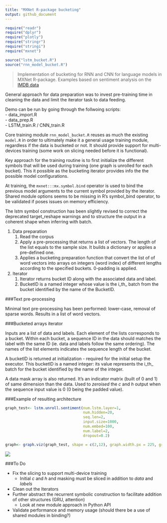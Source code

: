 ```yaml
---
title: "MXNet R-package bucketing"
output: github_document
---
```




```r

require("readr")
require("dplyr")
require("plotly")
require("stringr")
require("stringi")
require("mxnet")

source("lstm_bucket.R")
source("rnn_model_bucket.R")

```

> Implementation of bucketing for RNN and CNN for language models in MXNet R-package. Examples based on sentiment analysis on the [IMDB data](http://ai.stanford.edu/~amaas/data/sentiment/)

General approach for data preparation was to invest pre-training time in cleaning the data and limit the iterator task to data feeding.  

Demo can be run by going through the follwoing scripts:  
  - data_import.R  
  - data_prep.R  
  - LSTM_train.R / CNN_train.R  

Core training module `rnn_model_bucket.R` reuses as much the existing `model.R` in order to ultimately make it a general usage training module, regardless if the data is bucketed or not. It should provide support for multi-devices training (some work on slicing needed before it is functional). 

Key approach for the training routine is to first initialize the different symbols that will be used during  training (one graph is unrolled for each bucket). This it possible as the bucketing iterator provides info the the possible model configurations. 

At training, the `mxnet:::mx.symbol.bind` operator is used to bind the previous model arguments to the current symbol provided by the iterator. Shared module options seems to be missing in R's symbol_bind operator, to be validated if poses issues on memory efficiency. 

The lstm symbol construction has been slightly revised to correct the deprecated target_reshape warnings and to structure the output in a coherent shape when inferring with batch.  

1.  Data preparation  
    1. Read the corpus  
    2. Apply a pre-processing that returns a list of vectors. The length of the list equals to the sample size.  It builds a dictionary or applies a pre-defined one.  
    3. Applies a bucketing preparation function that convert the list of of word vectors into arrays on integers (word index) of different lengths according to the specified buckets. 0-padding is applied.  

2.  Iterator  
    1. Iterator returns bucket ID along with the associated data and label.  
    2. BucketID is a named integer whose value is the i_th_ batch from the bucket identified by the name of the BucketID.  

###Text pre-processing

Minimal text pre-processing has been performed: lower-case, removal of sparse words. 
Results in a list of word vectors. 

###Bucketed arrays iterator

Inputs are a list of data and labels. Each element of the lists corresponds to a bucket. Within each bucket, a sequence ID in the data should matches the label with the same ID (ie. data and labels follow the same ordering). The names of the list elements indicates the sequence length of the bucket. 

A bucketID is returned at initialization - required for the initial setup the executor. 
This bucketID is a named integer: its value represents the i_th_ batch for the bucket identified by the name of the integer. 

A data mask array is also returned. It's an indicator matrix (built of 0 and 1) of same dimension than the data. Used to *zeroised* the *c* and *h* output when the sequence input value is 0 (0 being the padded value).

###Example of resulting architecture

```r


graph_test<- lstm.unroll.sentiment(num.lstm.layer=1,
                                   num.hidden=20,
                                   seq.len=2,
                                   input.size=1000,
                                   num.embed=100,
                                   num.label=2,
                                   dropout=0.2)

graph<- graph.viz(graph_test, shape = c(2,12), graph.width.px = 225, graph.height.px = 450)

```
![](lstm_demo.png)


###To Do

- Fix the slicing to support multi-device training  
    - Initial _c_ and _h_ and masking must be sliced in addition to _data_ and _labels_
- Clean out the Iterators    
- Further abstract the recurrent symbolic construction to facilitate addition of other structures (GRU, attention)  
    - Look at new module approach in Python API  
- Validate performance and memory usage (should there be a use of shared modules in binding?)
